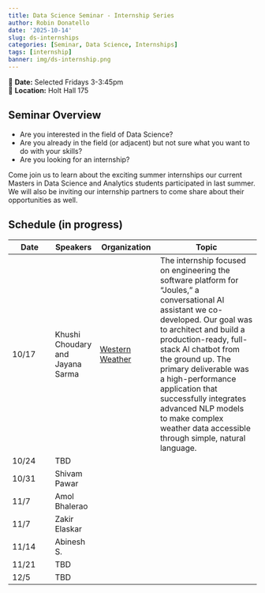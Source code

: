 ```yaml
---
title: Data Science Seminar - Internship Series
author: Robin Donatello
date: '2025-10-14'
slug: ds-internships
categories: [Seminar, Data Science, Internships]
tags: [internship]
banner: img/ds-internship.png
---
```


📅 **Date:** Selected Fridays 3-3:45pm\
📍 **Location:** Holt Hall 175

## Seminar Overview

-   Are you interested in the field of Data Science?
-   Are you already in the field (or adjacent) but not sure what you want to do with your skills?
-   Are you looking for an internship?

Come join us to learn about the exciting summer internships our current Masters in Data Science and Analytics students participated in last summer. We will also be inviting our internship partners to come share about their opportunities as well.

## Schedule (in progress)

| Date | Speakers | Organization | Topic |
|-------------|-------------|------------------|------------------------------|
| 10/17 | Khushi Choudary and Jayana Sarma | [Western Weather](https://www.westernweathergroup.com/) | The internship focused on engineering the software platform for "Joules," a conversational Al assistant we co-developed. Our goal was to architect and build a production-ready, full-stack Al chatbot from the ground up. The primary deliverable was a high-performance application that successfully integrates advanced NLP models to make complex weather data accessible through simple, natural language. |
| 10/24 | TBD |  |  |
| 10/31 | Shivam Pawar |  |  |
| 11/7 | Amol Bhalerao |  |  |
| 11/7 | Zakir Elaskar |  |  |
| 11/14 | Abinesh S. |  |  |
| 11/21 | TBD |  |  |
| 12/5 | TBD |  |  |
